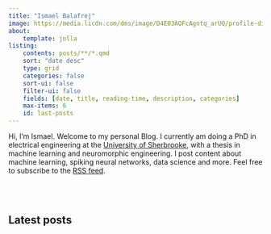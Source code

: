 ```yaml
---
title: "Ismael Balafrej"
image: https://media.licdn.com/dms/image/D4E03AQFcAgntq_arUQ/profile-displayphoto-shrink_800_800/0/1663627002191?e=1684972800&v=beta&t=4lbI3hYF9WcaaneFwwf3I3S6cY3Vtr-K1pamenKupN4
about:
    template: jolla
listing:
    contents: posts/**/*.qmd
    sort: "date desc"
    type: grid
    categories: false
    sort-ui: false
    filter-ui: false
    fields: [date, title, reading-time, description, categories]
    max-items: 6
    id: last-posts
---
```


Hi, I'm Ismael. Welcome to my personal Blog. I currently am doing a PhD in electrical engineering at the [University of
Sherbrooke](https://www.usherbrooke.ca/), with a thesis in machine learning and neuromorphic engineering. I post content about machine learning, spiking neural networks, data science and more. Feel free to subscribe to the [RSS feed](https://tihbe.github.io/blog.xml).

<br> <br>

## Latest posts
::: {#last-posts}
:::